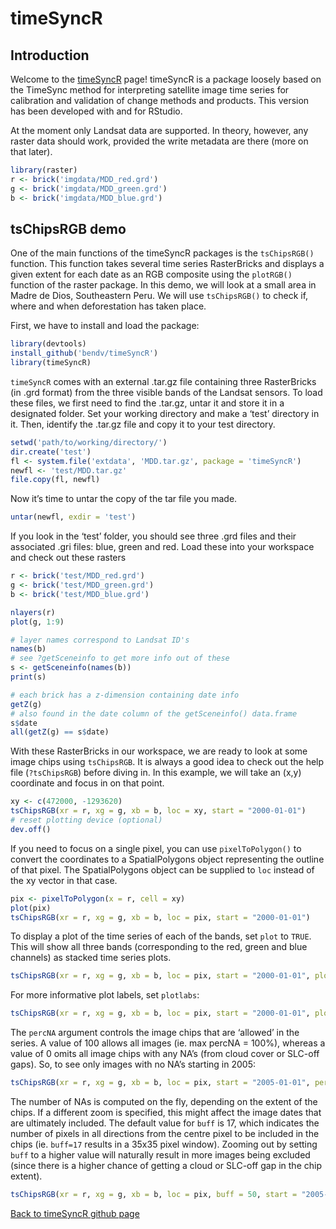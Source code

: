 timeSyncR
========================================================

## Introduction

Welcome to the <a href="http://github.com/bendv/timeSyncR">timeSyncR</a> page! timeSyncR is a package loosely based on the TimeSync method for interpreting satellite image time series for calibration and validation of change methods and products. This version has been developed with and for RStudio. 

At the moment only Landsat data are supported. In theory, however, any raster data should work, provided the write metadata are there (more on that later).

```r
library(raster)
r <- brick('imgdata/MDD_red.grd')
g <- brick('imgdata/MDD_green.grd')
b <- brick('imgdata/MDD_blue.grd')
```

## tsChipsRGB demo

One of the main functions of the timeSyncR packages is the `tsChipsRGB()` function. This function takes several time series RasterBricks and displays a given extent for each date as an RGB composite using the `plotRGB()` function of the raster package. In this demo, we will look at a small area in Madre de Dios, Southeastern Peru. We will use `tsChipsRGB()` to check if, where and when deforestation has taken place.

First, we have to install and load the package:

```r
library(devtools)
install_github('bendv/timeSyncR')
library(timeSyncR)
```

`timeSyncR` comes with an external .tar.gz file containing three RasterBricks (in .grd format) from the three visible bands of the Landsat sensors. To load these files, we first need to find the .tar.gz, untar it and store it in a designated folder. Set your working directory and make a 'test' directory in it. Then, identify the .tar.gz file and copy it to your test directory.

```r
setwd('path/to/working/directory/')
dir.create('test')
fl <- system.file('extdata', 'MDD.tar.gz', package = 'timeSyncR')
newfl <- 'test/MDD.tar.gz'
file.copy(fl, newfl)
```

Now it's time to untar the copy of the tar file you made.

```r
untar(newfl, exdir = 'test')
```

If you look in the 'test' folder, you should see three .grd files and their associated .gri files: blue, green and red. Load these into your workspace and check out these rasters

```r
r <- brick('test/MDD_red.grd')
g <- brick('test/MDD_green.grd')
b <- brick('test/MDD_blue.grd')

nlayers(r)
plot(g, 1:9)

# layer names correspond to Landsat ID's
names(b)
# see ?getSceneinfo to get more info out of these
s <- getSceneinfo(names(b))
print(s)

# each brick has a z-dimension containing date info
getZ(g)
# also found in the date column of the getSceneinfo() data.frame
s$date
all(getZ(g) == s$date)
```

With these RasterBricks in our workspace, we are ready to look at some image chips using `tsChipsRGB`. It is always a good idea to check out the help file (`?tsChipsRGB`) before diving in. In this example, we will take an (x,y) coordinate and focus in on that point.

```r
xy <- c(472000, -1293620)
tsChipsRGB(xr = r, xg = g, xb = b, loc = xy, start = "2000-01-01")
# reset plotting device (optional)
dev.off()
```

If you need to focus on a single pixel, you can use `pixelToPolygon()` to convert the coordinates to a SpatialPolygons object representing the outline of that pixel. The SpatialPolygons object can be supplied to `loc` instead of the xy vector in that case.

```r
pix <- pixelToPolygon(x = r, cell = xy)
plot(pix)
tsChipsRGB(xr = r, xg = g, xb = b, loc = pix, start = "2000-01-01")
```

To display a plot of the time series of each of the bands, set `plot` to `TRUE`. This will show all three bands (corresponding to the red, green and blue channels) as stacked time series plots.

```r
tsChipsRGB(xr = r, xg = g, xb = b, loc = pix, start = "2000-01-01", plot = TRUE)
```

For more informative plot labels, set `plotlabs`:

```r
tsChipsRGB(xr = r, xg = g, xb = b, loc = pix, start = "2000-01-01", plot = TRUE, plotlabs = c('band3', 'band2', 'band1'))
```

The `percNA` argument controls the image chips that are 'allowed' in the series. A value of 100 allows all images (ie. max percNA = 100%), whereas a value of 0 omits all image chips with any NA's (from cloud cover or SLC-off gaps). So, to see only images with no NA's starting in 2005:

```r
tsChipsRGB(xr = r, xg = g, xb = b, loc = pix, start = "2005-01-01", percNA = 0, plot = TRUE)
```

The number of NAs is computed on the fly, depending on the extent of the chips. If a different zoom is specified, this might affect the image dates that are ultimately included. The default value for `buff` is 17, which indicates the number of pixels in all directions from the centre pixel to be included in the chips (ie. `buff=17` results in a 35x35 pixel window). Zooming out by setting `buff` to a higher value will naturally result in more images being excluded (since there is a higher chance of getting a cloud or SLC-off gap in the chip extent).

```r
tsChipsRGB(xr = r, xg = g, xb = b, loc = pix, buff = 50, start = "2005-01-01", percNA = 0, plot = TRUE)
```


<a href="http://github.com/bendv/timeSyncR">Back to timeSyncR github page</a>

